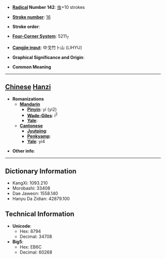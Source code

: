 * '''[[Wiktionary:Chinese radical index| Radical]] Number 142''': [[Wiktionary:Chinese radical index 虫|虫]]+10 strokes

* '''[[Wiktionary:Chinese total strokes index|Stroke number]]''': [[Wiktionary:Chinese total strokes index 16|16]]

* '''Stroke order''': 

* '''[[Wiktionary:Chinese four corner index|Four-Corner System]]''': 5211<sub>7</sub>

* '''[[Wiktionary:Chinese Cangjie index|Cangjie input]]''': 中戈竹卜山 (LIHYU)

* '''Graphical Significance and Origin''': 

* '''Common Meaning'''

----

== [[Chinese]] [[Hanzi]] ==

* '''Romanizations'''
** '''[[Mandarin]]'''
*** '''[[Pinyin]]''': yí (yi2)
*** '''[[Wade-Giles]]''': i<sup>2</sup>
*** '''[[Yale]]''': 
** '''[[Cantonese]]'''
*** '''[[Jyutping]]''':
*** '''[[Penkyamp]]''': 
*** '''[[Yale]]''': yi4

* '''Other info''': 

----

== Dictionary Information ==

* KangXi: 1093.210
* Morobashi: 33408
* Dae Jaweon: 1558.140
* Hanyu Da Zidian: 42879.100

== Technical Information ==

* '''Unicode''':
** Hex: 8794
** Decimal: 34708
* '''Big5''':
** Hex: EB6C
** Decimal: 60268